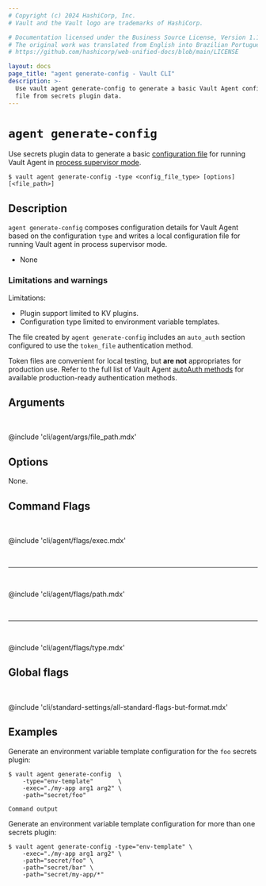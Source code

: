 ```yaml
---
# Copyright (c) 2024 HashiCorp, Inc.
# Vault and the Vault logo are trademarks of HashiCorp.

# Documentation licensed under the Business Source License, Version 1.1.
# The original work was translated from English into Brazilian Portuguese.
# https://github.com/hashicorp/web-unified-docs/blob/main/LICENSE

layout: docs
page_title: "agent generate-config - Vault CLI"
description: >-
  Use vault agent generate-config to generate a basic Vault Agent configuration
  file from secrets plugin data.
---
```


# `agent generate-config`

Use secrets plugin data to generate a basic
[configuration file](/vault/docs/agent-and-proxy/agent#configuration-file-options)
for running Vault Agent in [process supervisor mode](/vault/docs/agent-and-proxy/agent/process-supervisor).

<CodeBlockConfig hideClipboard>

```shell-session
$ vault agent generate-config -type <config_file_type> [options] [<file_path>]
```

</CodeBlockConfig>

## Description

`agent generate-config` composes configuration details for Vault Agent
based on the configuration `type` and writes a local configuration file for
running Vault agent in process supervisor mode.

<Tip title="Related API endpoints">

  - None

</Tip>

### Limitations and warnings

Limitations:

- Plugin support limited to KV plugins.
- Configuration type limited to environment variable templates.

<Warning title="Not appropriate for production">

  The file created by `agent generate-config` includes an `auto_auth` section
  configured to use the `token_file` authentication method.

  Token files are convenient for local testing, but **are not** appropriates for
  production use. Refer to the full list of Vault Agent
  [autoAuth methods](/vault/docs/agent-and-proxy/autoauth/methods) for available
  production-ready authentication methods.

</Warning>

## Arguments

<br />

@include 'cli/agent/args/file_path.mdx'



## Options

None.



## Command Flags

<br />

@include 'cli/agent/flags/exec.mdx'

<br /><hr /><br />

@include 'cli/agent/flags/path.mdx'

<br /><hr /><br />

@include 'cli/agent/flags/type.mdx'



## Global flags

<br />

@include 'cli/standard-settings/all-standard-flags-but-format.mdx'



## Examples

Generate an environment variable template configuration for the `foo` secrets
plugin:

```shell-session
$ vault agent generate-config  \
    -type="env-template"       \
    -exec="./my-app arg1 arg2" \
    -path="secret/foo"

Command output
```

Generate an environment variable template configuration for more than one
secrets plugin:

```shell-session
$ vault agent generate-config -type="env-template" \
    -exec="./my-app arg1 arg2" \
    -path="secret/foo" \
    -path="secret/bar" \
    -path="secret/my-app/*"
```
